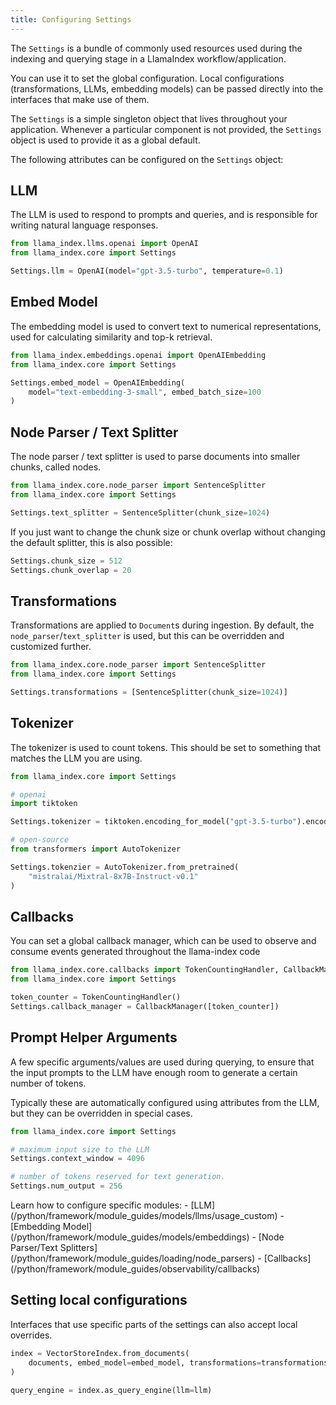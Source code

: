 ```yaml
---
title: Configuring Settings
---
```


The `Settings` is a bundle of commonly used resources used during the indexing and querying stage in a LlamaIndex workflow/application.

You can use it to set the global configuration. Local configurations (transformations, LLMs, embedding models) can be passed directly into the interfaces that make use of them.

The `Settings` is a simple singleton object that lives throughout your application. Whenever a particular component is not provided, the `Settings` object is used to provide it as a global default.

The following attributes can be configured on the `Settings` object:

## LLM

The LLM is used to respond to prompts and queries, and is responsible for writing natural language responses.

```python
from llama_index.llms.openai import OpenAI
from llama_index.core import Settings

Settings.llm = OpenAI(model="gpt-3.5-turbo", temperature=0.1)
```

## Embed Model

The embedding model is used to convert text to numerical representations, used for calculating similarity and top-k retrieval.

```python
from llama_index.embeddings.openai import OpenAIEmbedding
from llama_index.core import Settings

Settings.embed_model = OpenAIEmbedding(
    model="text-embedding-3-small", embed_batch_size=100
)
```

## Node Parser / Text Splitter

The node parser / text splitter is used to parse documents into smaller chunks, called nodes.

```python
from llama_index.core.node_parser import SentenceSplitter
from llama_index.core import Settings

Settings.text_splitter = SentenceSplitter(chunk_size=1024)
```

If you just want to change the chunk size or chunk overlap without changing the default splitter, this is also possible:

```python
Settings.chunk_size = 512
Settings.chunk_overlap = 20
```

## Transformations

Transformations are applied to `Document`s during ingestion. By default, the `node_parser`/`text_splitter` is used, but this can be overridden and customized further.

```python
from llama_index.core.node_parser import SentenceSplitter
from llama_index.core import Settings

Settings.transformations = [SentenceSplitter(chunk_size=1024)]
```

## Tokenizer

The tokenizer is used to count tokens. This should be set to something that matches the LLM you are using.

```python
from llama_index.core import Settings

# openai
import tiktoken

Settings.tokenizer = tiktoken.encoding_for_model("gpt-3.5-turbo").encode

# open-source
from transformers import AutoTokenizer

Settings.tokenzier = AutoTokenizer.from_pretrained(
    "mistralai/Mixtral-8x7B-Instruct-v0.1"
)
```

## Callbacks

You can set a global callback manager, which can be used to observe and consume events generated throughout the llama-index code

```python
from llama_index.core.callbacks import TokenCountingHandler, CallbackManager
from llama_index.core import Settings

token_counter = TokenCountingHandler()
Settings.callback_manager = CallbackManager([token_counter])
```

## Prompt Helper Arguments

A few specific arguments/values are used during querying, to ensure that the input prompts to the LLM have enough room to generate a certain number of tokens.

Typically these are automatically configured using attributes from the LLM, but they can be overridden in special cases.

```python
from llama_index.core import Settings

# maximum input size to the LLM
Settings.context_window = 4096

# number of tokens reserved for text generation.
Settings.num_output = 256
```

<Aside type="tip">
  Learn how to configure specific modules: -
  [LLM](/python/framework/module_guides/models/llms/usage_custom) - [Embedding
  Model](/python/framework/module_guides/models/embeddings) - [Node Parser/Text
  Splitters](/python/framework/module_guides/loading/node_parsers) -
  [Callbacks](/python/framework/module_guides/observability/callbacks)
</Aside>

## Setting local configurations

Interfaces that use specific parts of the settings can also accept local overrides.

```python
index = VectorStoreIndex.from_documents(
    documents, embed_model=embed_model, transformations=transformations
)

query_engine = index.as_query_engine(llm=llm)
```
